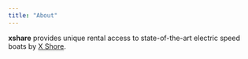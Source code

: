 ```yaml
---
title: "About"
---
```


**xshare** provides unique rental access to state-of-the-art electric speed boats by [X Shore](https://xshore.com/).

